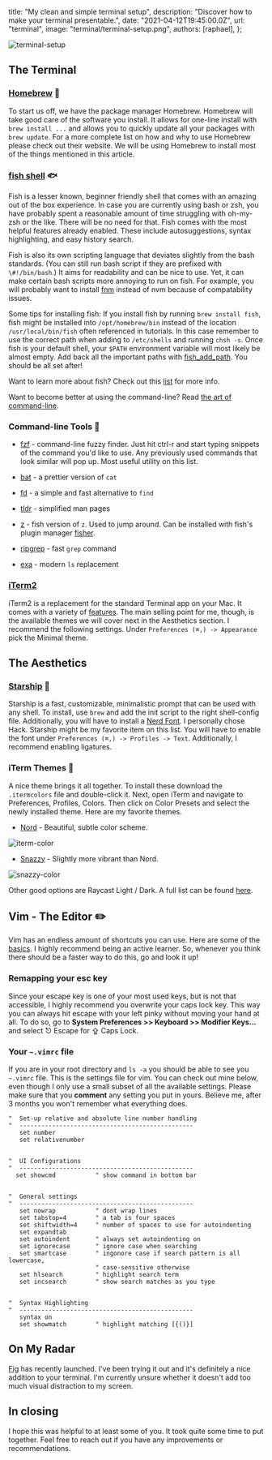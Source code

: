 
  title: "My clean and simple terminal setup",
  description: "Discover how to make your terminal presentable.",
  date: "2021-04-12T19:45:00.0Z",
  url: "terminal",
  image: "terminal/terminal-setup.png",
  authors: [raphael],
};


![terminal-setup](/blog/terminal/terminal-setup.png)

## The Terminal

### [Homebrew](https://brew.sh/) 🍺

To start us off, we have the package manager Homebrew. Homebrew will take good care of the software you install. It allows for one-line install with `brew install ...` and allows you to quickly update all your packages with `brew update`. For a more complete list on how and why to use Homebrew please check out their website. We will be using Homebrew to install most of the things mentioned in this article.

### [fish shell](https://fishshell.com/) 🐟

Fish is a lesser known, beginner friendly shell that comes with an amazing out of the box experience. In case you are currently using bash or zsh, you have probably spent a reasonable amount of time struggling with oh-my-zsh or the like. There will be no need for that. Fish comes with the most helpful features already enabled. These include autosuggestions, syntax highlighting, and easy history search.

Fish is also its own scripting language that deviates slightly from the bash standards. (You can still run bash script if they are prefixed with `\#!/bin/bash`.) It aims for readability and can be nice to use. Yet, it can make certain bash scripts more annoying to run on fish. For example, you will probably want to install [fnm](https://github.com/Schniz/fnm#--fast-node-manager-fnm----) instead of nvm because of compatability issues.

Some tips for installing fish: If you install fish by running `brew install fish`, fish might be installed into `/opt/homebrew/bin` instead of the location `/usr/local/bin/fish` often referenced in tutorials. In this case remember to use the correct path when adding to `/etc/shells` and running `chsh -s`. Once fish is your default shell, your `$PATH` environment variable will most likely be almost empty. Add back all the important paths with [fish_add_path](https://fishshell.com/docs/current/cmds/fish_add_path.html#cmd-fish-add-path). You should be all set after!

Want to learn more about fish? Check out this [list](https://project-awesome.org/fisherman/awesome-fish-shell) for more info.

Want to become better at using the command-line? Read [the art of command-line](https://github.com/jlevy/the-art-of-command-line).

### Command-line Tools 🔨

- [fzf](https://github.com/junegunn/fzf#-) - command-line fuzzy finder. Just hit ctrl-r and start typing snippets of the command you'd like to use. Any previously used commands that look similar will pop up. Most useful utility on this list.
- [bat](https://github.com/sharkdp/bat) - a prettier version of `cat`
- [fd](https://github.com/sharkdp/fd#fd) - a simple and fast alternative to `find`
- [tldr](https://github.com/tldr-pages/tldr/#) - simplified man pages
- [z](https://github.com/jethrokuan/z#z) - fish version of `z`. Used to jump around. Can be installed with fish's plugin manager [fisher](https://github.com/jorgebucaran/fisher).

- [ripgrep](https://github.com/BurntSushi/ripgrep) - fast `grep` command
- [exa](https://the.exa.website/) - modern `ls` replacement

### [iTerm2](https://iterm2.com/)

iTerm2 is a replacement for the standard Terminal app on your Mac. It comes with a variety of [features](https://iterm2.com/features.html). The main selling point for me, though, is the available themes we will cover next in the Aesthetics section. I recommend the following settings. Under `Preferences (⌘,) -> Appearance` pick the Minimal theme.

## The Aesthetics

### [Starship](https://starship.rs/) 🚀

Starship is a fast, customizable, minimalistic prompt that can be used with any shell. To install, use `brew` and add the init script to the right shell-config file. Additionally, you will have to install a [Nerd Font](https://www.nerdfonts.com/). I personally chose Hack. Starship might be my favorite item on this list. You will have to enable the font under `Preferences (⌘,) -> Profiles -> Text`. Additionally, I recommend enabling ligatures.

### iTerm Themes 🎨

A nice theme brings it all together. To install these download the `.itermcolors` file and double-click it. Next, open iTerm and navigate to Preferences, Profiles, Colors. Then click on Color Presets and select the newly installed theme. Here are my favorite themes.

- [Nord](https://github.com/arcticicestudio/nord-iterm2) - Beautiful, subtle color scheme.

![iterm-color](/blog/terminal/iterm-color.png)

- [Snazzy](https://github.com/sindresorhus/iterm2-snazzy) - Slightly more vibrant than Nord.

![snazzy-color](/blog/terminal/snazzy-color.png)

Other good options are Raycast Light / Dark. A full list can be found [here](https://github.com/mbadolato/iTerm2-Color-Schemes#screenshots).

## Vim - The Editor ✏️

Vim has an endless amount of shortcuts you can use. Here are some of the [basics](https://learnxinyminutes.com/docs/vim/). I highly recommend being an active learner. So, whenever you think there should be a faster way to do this, go and look it up!

### Remapping your esc key

Since your escape key is one of your most used keys, but is not that accessible, I highly recommend you overwrite your caps lock key. This way you can always hit escape with your left pinky without moving your hand at all. To do so, go to **System Preferences >> Keyboard >> Modifier Keys...** and select ⎋ Escape for ⇪ Caps Lock.

### Your `~.vimrc` file

If you are in your root directory and `ls -a` you should be able to see you `~.vimrc` file. This is the settings file for vim. You can check out mine below, even though I only use a small subset of all the available settings. Please make sure that you **comment** any setting you put in yours. Believe me, after 3 months you won't remember what everything does.

```.vimrc
"  Set-up relative and absolute line number handling
"  ------------------------------------------------
   set number
   set relativenumber


"  UI Configurations
"  ------------------------------------------------
  set showcmd           " show command in bottom bar


"  General settings
"  ------------------------------------------------
   set nowrap           " dont wrap lines
   set tabstop=4        " a tab is four spaces
   set shiftwidth=4     " number of spaces to use for autoindenting
   set expandtab
   set autoindent       " always set autoindenting on
   set ignorecase       " ignore case when searching
   set smartcase        " ingonore case if search pattern is all lowercase,
                        " case-sensitive otherwise
   set hlsearch         " highlight search term
   set incsearch        " show search matches as you type


"  Syntax Highlighting
"  ------------------------------------------------
   syntax on
   set showmatch        " highlight matching [{()}]
```

## On My Radar

[Fig](https://fig.io/) has recently launched. I've been trying it out and it's definitely a nice addition to your terminal. I'm currently unsure whether it doesn't add too much visual distraction to my screen.

## In closing

I hope this was helpful to at least some of you. It took quite some time to put together. Feel free to reach out if you have any improvements or recommendations.
